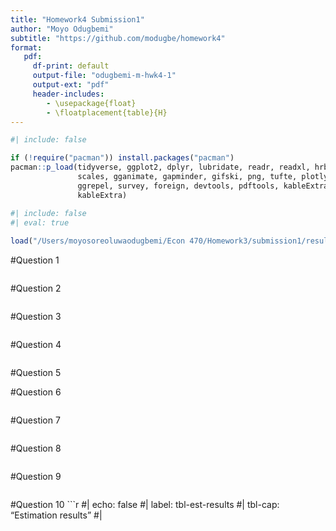 ```yaml
---
title: "Homework4 Submission1"
author: "Moyo Odugbemi"
subtitle: "https://github.com/modugbe/homework4"
format: 
   pdf: 
     df-print: default
     output-file: "odugbemi-m-hwk4-1"
     output-ext: "pdf"
     header-includes:
        - \usepackage{float}
        - \floatplacement{table}{H}
---
```



```r
#| include: false

if (!require("pacman")) install.packages("pacman")
pacman::p_load(tidyverse, ggplot2, dplyr, lubridate, readr, readxl, hrbrthemes, fixest,
               scales, gganimate, gapminder, gifski, png, tufte, plotly, OECD,
               ggrepel, survey, foreign, devtools, pdftools, kableExtra, modelsummary,
               kableExtra)
```



```r
#| include: false
#| eval: true
 
load("/Users/moyosoreoluwaodugbemi/Econ 470/Homework3/submission1/results/Hw3_workspace.Rdata")
```


\newpage
#Question 1
```r

```

\newpage
#Question 2
```r

```

\newpage
#Question 3

```r

```

\newpage
#Question 4

```r

```

\newpage
#Question 5


\newpage
#Question 6

```r

```



\newpage
#Question 7 <br>

```r

```


\newpage
#Question 8 <br>

```r

```


\newpage
#Question 9 <br>

```r

```

\newpage
#Question 10
```r
#| echo: false
#| label: tbl-est-results
#| tbl-cap: "Estimation results"
#| 

